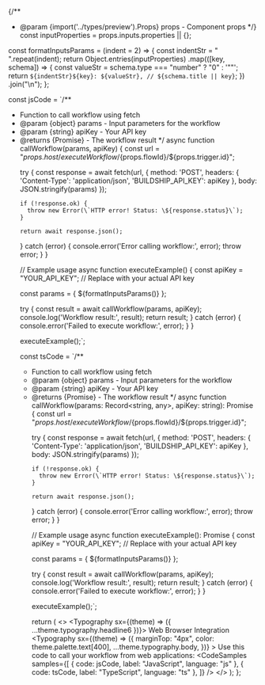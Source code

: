 {/**
 * @param {import('../types/preview').Props} props - Component props
 */}
  const inputProperties = props.inputs.properties || {};

  const formatInputsParams = (indent = 2) => {
    const indentStr = " ".repeat(indent);
    return Object.entries(inputProperties)
      .map(([key, schema]) => {
        const valueStr = schema.type === "number" ? "0" : '""';
        return `${indentStr}${key}: ${valueStr}, // ${schema.title || key}`;
      })
      .join("\n");
  };

  const jsCode = `/**
 * Function to call workflow using fetch
 * @param {object} params - Input parameters for the workflow
 * @param {string} apiKey - Your API key
 * @returns {Promise<object>} - The workflow result
 */
async function callWorkflow(params, apiKey) {
  const url = "${props.host}/executeWorkflow/${props.flowId}/${props.trigger.id}";
  
  try {
    const response = await fetch(url, {
      method: 'POST',
      headers: {
        'Content-Type': 'application/json',
        'BUILDSHIP_API_KEY': apiKey
      },
      body: JSON.stringify(params)
    });
    
    if (!response.ok) {
      throw new Error(\`HTTP error! Status: \${response.status}\`);
    }
    
    return await response.json();
  } catch (error) {
    console.error('Error calling workflow:', error);
    throw error;
  }
}

// Example usage
async function executeExample() {
  const apiKey = "YOUR_API_KEY"; // Replace with your actual API key
  
  const params = {
${formatInputsParams()}
  };
  
  try {
    const result = await callWorkflow(params, apiKey);
    console.log('Workflow result:', result);
    return result;
  } catch (error) {
    console.error('Failed to execute workflow:', error);
  }
}

executeExample();`;

  const tsCode = `/**
 * Function to call workflow using fetch
 * @param {object} params - Input parameters for the workflow
 * @param {string} apiKey - Your API key
 * @returns {Promise<object>} - The workflow result
 */
async function callWorkflow(params: Record<string, any>, apiKey: string): Promise<any> {
  const url = "${props.host}/executeWorkflow/${props.flowId}/${props.trigger.id}";
  
  try {
    const response = await fetch(url, {
      method: 'POST',
      headers: {
        'Content-Type': 'application/json',
        'BUILDSHIP_API_KEY': apiKey
      },
      body: JSON.stringify(params)
    });
    
    if (!response.ok) {
      throw new Error(\`HTTP error! Status: \${response.status}\`);
    }
    
    return await response.json();
  } catch (error) {
    console.error('Error calling workflow:', error);
    throw error;
  }
}

// Example usage
async function executeExample(): Promise<void> {
  const apiKey = "YOUR_API_KEY"; // Replace with your actual API key
  
  const params = {
${formatInputsParams()}
  };
  
  try {
    const result = await callWorkflow(params, apiKey);
    console.log('Workflow result:', result);
    return result;
  } catch (error) {
    console.error('Failed to execute workflow:', error);
  }
}

executeExample();`;

  return (
    <>
      <Typography sx={(theme) => ({ ...theme.typography.headline6 })}>
        Web Browser Integration
      </Typography>
      <Typography
        sx={(theme) => ({
          marginTop: "4px",
          color: theme.palette.text[400],
          ...theme.typography.body,
        })}
      >
        Use this code to call your workflow from web applications:
      </Typography>
      <CodeSamples
        samples={[
          { code: jsCode, label: "JavaScript", language: "js" },
          { code: tsCode, label: "TypeScript", language: "ts" },
        ]}
      />
    </>
  );
};

